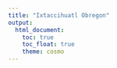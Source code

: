 ```yaml
---
title: "Ixtaccihuatl Obregon"
output: 
  html_document:
    toc: true
    toc_float: true
    theme: cosmo
---
```



